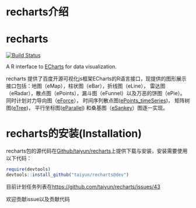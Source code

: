 # recharts介绍 {#intro}


recharts
========
[![Build Status](https://travis-ci.org/taiyun/recharts.png)](https://travis-ci.org/taiyun/recharts)

A R interface to [ECharts](https://github.com/ecomfe/echarts) for data visualization.

recharts 提供了百度开源可视化js框架ECharts的R语言接口，现提供的图形展示接口包括：地图（eMap），柱状图（eBar），折线图（eLine），
雷达图（eRadar），散点图（ePoints），漏斗图（eFunnel）以及万恶的饼图（ePie）。
同时计划对力导向图（[eForce](http://echarts.baidu.com/demo.html#graph-force)），
时间序列散点图([ePoints_timeSeries](http://echarts.baidu.com/demo.html#graph-life-expectancy))，
矩阵树图([eTree](http://echarts.baidu.com/demo.html#treemap-disk))，
平行坐标图([eParallel](http://echarts.baidu.com/demo.html#parallel-aqi))
和桑基图（[eSankey](http://echarts.baidu.com/demo.html#sankey-energy)）图逐一实现。

# recharts的安装(Installation)
recharts包的源代码在[Github/taiyun/recharts](https://github.com/taiyun/recharts)上提供下载与安装，安装需要使用以下代码：

```r
require(devtools)
devtools::install_github("taiyun/recharts@dev")
```


目前计划任务列表在[https://github.com/taiyun/recharts/issues/43](https://github.com/taiyun/recharts/issues/43)

欢迎贡献issue以及贡献代码


